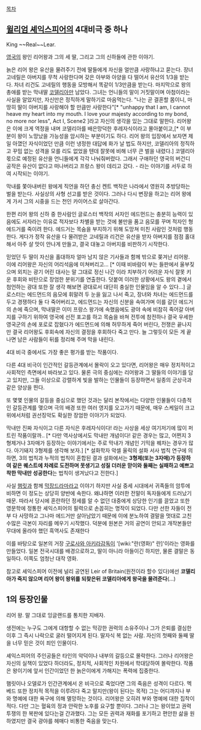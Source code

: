 [[목차]]

== [[윌리엄 셰익스피어]]의 4대비극 중 하나 ==
King ~~Real~~Lear.

[[영국]]의 왕인 리어왕과 그의 세 딸, 그리고 그의 신하들에 관한 이야기.

늙은 리어 왕은 유산을 물려주기 전에 딸들에게 자신을 얼만큼 사랑하냐고 묻는다. 장녀 고네릴은 아버지를 무척 사랑한다며 갖은 아부와 아양을 다 떨어서 유산의 1/3을 받는다. 차녀 리건도 고네릴의 행동을 모방해서 똑같이 1/3만큼을 받는다. 마지막으로 왕의 총애를 받는 막내딸 [[코델리아]]만 남았다. 그녀는 언니들의 말이 거짓말이며 아첨이라는 사실을 알았지만, 자신만은 정직하게 말하기로 마음먹는다. "나는 곧 결혼할 몸이니, 마땅히 딸이 아버지를 사랑해야 할 만큼만 사랑한다"[* "unhappy that I am, I cannot heave my heart into my mouth. I love your majesty according to my bond, no more nor less", Act I, Scene2 ]라고 자신의 생각을 있는 그대로 말한다. 리어왕은 이에 크게 역정을 내며 코델리아를 배은망덕한 후레자식이라고 몰아붙이고,[* 이 부분이 왕이 노망났을 가능성을 암시하는 부분이기도 하다. 리어 왕의 입장에서 보자면 제일 아꼈던 자식이었던 만큼 이런 냉정한 대답에 화가 날 법도 하지만, 코델리아의 정직하고 꾸밈 없는 성격을 모를 리도 없었을 텐데 잘못에 비해 너무 큰 벌을 내렸다.] 코델리아 몫으로 예정된 유산을 언니들에게 각각 나눠줘버렸다. 그래서 구애하던 영국의 버건디 공작은 유산이 없다고 떠나버리고 프랑스 왕이 데리고 갔다. - 라는 이야기를 서두로 하여 시작되는 이야기.

막내를 쫓아내버린 왕에게 직언을 하던 충신 켄트 백작은 나라에서 영원히 추방당하는 벌을 받는다. 사실상의 사형 선고를 받은 것이다. 그러나 다시 변장을 하고는 리어 왕에게 가서 그의 시중을 드는 천인 카이어스로 살아간다.

한편 리어 왕의 신하 중 한사람인 글로스터 백작의 서자인 에드먼드는 충분히 능력이 있음에도 서자라는 이유로 적자보다 차별을 받는 것에 불만을 품고 음모를 꾸며 적자인 형 에드거를 죽이려 한다. 에드거는 목숨을 부지하기 위해 도망쳐 미친 사람인 것처럼 행동한다. 게다가 정작 유산을 다 물려받은 고네릴과 리건은 유산을 받자 아버지를 점점 홀대해서 아주 살 맛이 안나게 만들고, 결국 대놓고 아버지를 비판하기 시작한다.

믿었던 두 딸이 자신을 홀대하자 얼마 남지 않은 기사들과 함께 밖으로 쫒겨난 리어왕. 이에 리어왕은 자신의 어리석음에 미쳐버리고... [* 이때 비바람이 부는 들판에서 울부짖으며 외치는 광기 어린 대사는 말 그대로 정신 나간 이라 치부하기 어려운 자식 잘못 키운 후회와 비탄으로 장엄한 분위기를 연출한다. 덧붙여 이러한 상황에서도 왕의 곁에서 첨언하는 광대 또한 잘 생각 해보면 광대로서 대단히 충실한 인물임을 알 수 있다...] 글로스터는 에드먼드의 음모에 휘말려 두 눈을 잃고 나서 죽고, 장녀와 차녀는 에드먼드를 두고 경쟁하다 둘 다 죽어버리고, 에드먼드는 자신의 신분을 속여가며 이를 갈던 에드거의 손에 죽으며, 막내딸은 이미 프랑스 왕가에 속했음에도 광야 속에 비참히 죽어갈 아버지를 구하기 위하여 영국에 선전 포고를 하고 목숨을 바쳐 전투에 참전하나 결국 우세한 영국군의 손에 포로로 잡혔다가 에드먼드에 의해  허무하게 죽어 버린다, 전쟁은 끝나지만 결국 리어왕도 후회속에 자신의 결정을 후회하다 죽고 만다. 늘 그렇듯이 모든 게 끝나면 남은 사람들이 뒤를 정리해 주며 막을 내린다.

4대 비극 중에서도 가장 좋은 평가를 받는 작품이다.

다른 4대 비극이 인간적인 갈등관계에서 몰락이 오고 있다면, 리어왕은 매우 정치적이고 사회적인 측면에서 바라보고 있다. 물론 극의 중심에는 리어왕과 그 딸들의 이야기를 담고 있지만, 그들 이상으로 강렬하게 빛을 발하는 인물들이 등장하면서 일종의 군상극과 같은 양상을 띈다.

또 몇몇 인물의 갈등을 중심으로 했던 것과는 달리 본작에서는 다양한 인물들이 다층적인 갈등관계를 맺으며 극의 배경 또한 여러 영지를 오고가기 때문에, 매우 스케일이 크고 위에서처럼 권선징악도 확실한 장엄한 이야기가 되었다.

막내만 진짜 자식이고 다른 자식은 후레자식이다! 라는 사상을 세상 여기저기에 많이 퍼트린 작품이랄까.. [* 다만 역사상에서도 막내만 개념이다! 같은 경우는 많고, 어쩐지 3형제거나 3자매가 등장하는 이야기에서는 주로 막내가 개념인 기믹을 꿰차는 경우가 많다. 아기돼지 3형제를 생각해 보자.] [* 설화학자 악셀 울릭의 설화 서사 법칙 연구에 의하면, 3의 법칙과 누적의 법칙이 혼합된 결과 설화에서는 '''3형제(또는 3자매)가 등장하여 같은 퀘스트에 차례로 도전하며 못생기고 성질 더러운 맏이와 둘째는 실패하고 예쁘고 착한 막내만 성공한다'''는 법칙이 생겨났다고 전한다.]

사실 [[햄릿]]과 함께 [[막장드라마]]라고 이야기 하지만 사실 중세 시대에서 귀족들의 암투에 비하면 이 정도는 상당히 양반에 속한다. 왜냐하면 이러한 전말이 독자들에게 드러났기 때문. 따라서 당시에 혼란하던 정세를 알 수 없던 대중에게 상당한 인기를 끌었고 또한 영문학에 정통한 셰익스피어의 필력으로 손꼽히는 명작이 되었다. 다만 선한 자들이 전부 다 사망하고 그나마 에드거만 살아남았기 때문에 이에 분노하여 결말을 멋대로 고친 수많은 극본이 자리를 메우기 시작했다. 덕분에 원본은 거의 공연이 안되고 개작본들만 무대에 올라야 했던 흑역사도 존재한다

이를 바탕으로 일본의 거장 [[구로사와 아키라]]감독이 '[wiki:"란(영화)" 란]'이라는 영화를 만들었다. 일본 전국시대를 배경으로하고, 딸이 아니라 아들이긴 하지만, 물론 결말은 동일하다. 이쪽도 엄청난 대작 영화.

참고로 셰익스피어 이전에 널리 공연된 Leir of Britain(원전이라 할수 있다)에선 '''코델리아가 죽지 않으며 리어 왕이 왕위를 되찾은뒤 코델리아에게 왕국을 물려준다'''(...)

== 1의 등장인물 ==

리어 왕. 말 그대로 잉글랜드를 통치한 지배자.

생전에는 누구도 그에게 대항할 수 없는 막강한 권력의 소유주이나 그가 은퇴를 결심한 이후 
그 즉시 나락으로 굴러 떨어지게 된다. 딸자식 복 없는 사람. 자신의 첫째와 둘째 딸을 너무 믿은 것이 죄인 인물이다.

셰익스피어의 주인공들은 타인의 악덕이나 내부의 갈등으로 몰락한다. 그러나 리어왕은 자신의 실책이 있었다 하더라도, 정치적, 사회적인 차원에서 학대당하여 몰락한다. 작품은 왕이기에 앞서 인간이었던 한 늙은이에게 가해지는 폭력에 집중한다.

햄릿이나 오델로가 인간관계에서 온 비극으로 죽었다면 그의 죽음은 성격이 다르다. 멕베드 또한 정치적 목적을 이루려다 죽고 말지만(왕이 된다는 목적) 그는 어디까지나 부와 명예에 대한 욕구에 의해 멸망하는 것이다. 리어왕은 오히려 부와 명예에 대한 집착이 적다. 다만 그는 혈육의 정과 안락한 노후를 요구할 뿐이다. 그러나 그는 왕이었고 권력투쟁의 한 복판에 있다는걸 간과했다. 그는 모든 권력과 재화를 포기하고 편안한 삶을 원하였지만 결국 광야를 헤매다 비통한 죽음을 맞는다.


